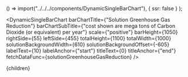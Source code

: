 


  () => import("../../../components/DynamicSingleBarChart"),
  { ssr: false }
);

<DynamicSingleBarChart
  barChartTitle={"Solution Greenhouse Gas Reduction"}
  barChartSubTitle={"cost shown are mega tons of Carbon Dioxide (or equivalent) per year"}
  scale={"positive"}
  barHeight={1050}
  rightSide={55}
  leftSide={455}
  totalHeight={1100}
  totalWidth={1000}
  solutionBackgroundWidth={610}
  solutionBackgroundOffset={-605}
  labelText={10}
  labelAnchor={"start"}
  titleText={0}
  titleAnchor={"end"}
  fetchDataFunc={solutionGreenhouseGasReduction}
/>

<SolutionTable />

  <Article 
    focusAreaUrl={focusAreaUrl} 
    hierarchy={hierarchy} 
    site={site}
  >
    {children}
  </Article>